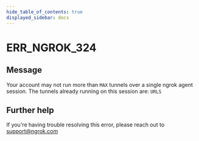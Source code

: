 ```yaml
---
hide_table_of_contents: true
displayed_sidebar: docs
---
```



# ERR_NGROK_324

## Message

Your account may not run more than `MAX` tunnels over a single ngrok agent session.
The tunnels already running on this session are:
`URLS`

<ErrorDetails error="err_ngrok_324" />

## Further help

If you're having trouble resolving this error, please reach out to [support@ngrok.com](mailto:support@ngrok.com?subject=Help%20with%20ERR_NGROK_324)
